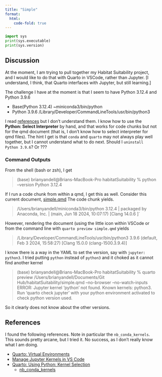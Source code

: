 ```yaml
---
title: "Simple"
format:
  html:
    code-fold: true
---
```


```python
import sys
print(sys.executable)
print(sys.version)
```

## Discussion

At the moment, I am trying to pull together my Habitat Suitability project, and I would like to do that with Quarto in VSCode, rather than Jupyter. [I understand, I think, that Quarto interfaces with Jupyter, but still learning.]
 
The challenge I have at the moment is that I seem to have Python 3.12.4 and Python 3.9.6

- Base(Python 3.12.4) ~miniconda3/bin/python
- Python 3.9.6 /Library/Developer/CommandLineTools/usr/bin/python3
 
I read 
[references](#references)
but I don’t understand them. I know how to use the 
**Python: Select Interpreter**
by hand, and that works for code chunks but not for the qmd document (that is, I don’t know how to select interpreter for qmd files). The hint I get is that `conda` and `quarto` may not always play well together, but I cannot understand what to do next. Should I `uninstall Python 3.9.6`? Or ???
 
### Command Outputs

From the shell (bash or zsh), I get
 
> (base) brianyandell@Brians-MacBook-Pro habitatSuitability % python --version
> Python 3.12.4

If I run a code chunk from within a qmd, I get this as well. Consider this current document,
[simple.qmd](https://github.com/byandell-envsys/habitatSuitability/blob/main/simple.qmd) 
The code chunk yields.
 
> /Users/brianyandell/miniconda3/bin/python
> 3.12.4 | packaged by Anaconda, Inc. | (main, Jun 18 2024, 10:07:17) [Clang 14.0.6 ]`
 
However, rendering the document (using the little icon within VSCode or from the command line with `quarto preview simple.qmd` yields
 
> /Library/Developer/CommandLineTools/usr/bin/python3
> 3.9.6 (default, Feb  3 2024, 15:58:27)
[Clang 15.0.0 (clang-1500.3.9.4)]
 
I know there is a way in the YAML to set the version, say with `jupyter: python3`.
I tried putting `python` instead of `python3` and it choked as it cannot find another kernel
 
> (base) brianyandell@Brians-MacBook-Pro habitatSuitability % quarto preview /Users/brianyandell/Documents/Git
Hub/habitatSuitability/simple.qmd --no-browser --no-watch-inputs\
> ERROR: Jupyter kernel 'python' not found. Known kernels: python3. Run 'quarto check jupyter' with your python environment activated to check python version used.
 
So it clearly does not know about the other versions.
 
## References

I found the following references.
Note in particular the `nb_conda_kernels`.
This sounds pretty arcane, but I tried it.
No success, as I don't really know what I am doing.

- [Quarto: Virtual Environments](https://quarto.org/docs/projects/virtual-environments.html)
- [Manage Jupyter Kernels in VS Code](https://code.visualstudio.com/docs/datascience/jupyter-kernel-management)
- [Quarto: Using Python: Kernel Selection](https://quarto.org/docs/computations/python.html#kernel-selection)
  - [nb_conda_kernels](https://github.com/anaconda/nb_conda_kernels#use-with-nbconvert-voila-papermill)
